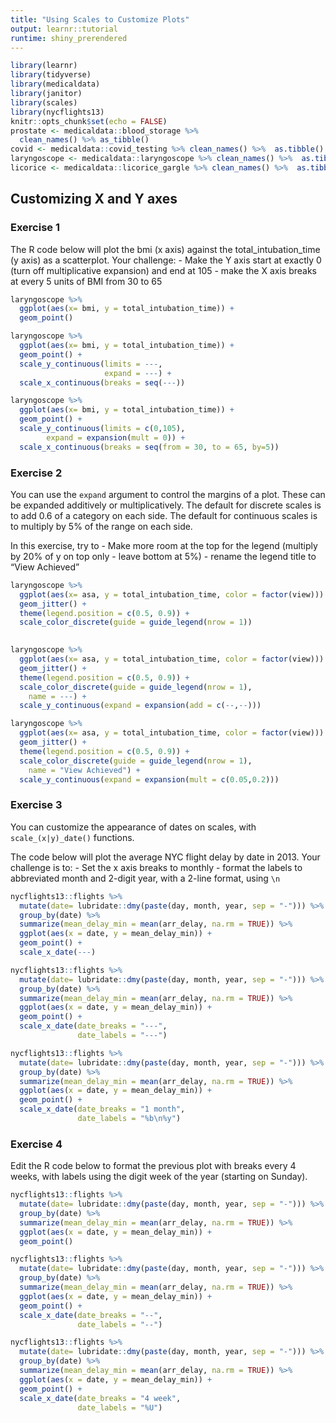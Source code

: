 ```yaml
---
title: "Using Scales to Customize Plots"
output: learnr::tutorial
runtime: shiny_prerendered
---
```


```r
library(learnr)
library(tidyverse)
library(medicaldata)
library(janitor)
library(scales)
library(nycflights13)
knitr::opts_chunk$set(echo = FALSE)
prostate <- medicaldata::blood_storage %>% 
  clean_names() %>% as_tibble()
covid <- medicaldata::covid_testing %>% clean_names() %>%  as.tibble()
laryngoscope <- medicaldata::laryngoscope %>% clean_names() %>%  as.tibble()
licorice <- medicaldata::licorice_gargle %>% clean_names() %>%  as.tibble()
```


## Customizing X and Y axes

### Exercise 1

The R code below will plot the bmi (x axis) against the total_intubation_time (y axis) as a scatterplot.
Your challenge:
- Make the Y axis start at exactly 0 (turn off multiplicative expansion) and end at 105
- make the X axis breaks at every 5 units of BMI from 30 to 65

```r
laryngoscope %>% 
  ggplot(aes(x= bmi, y = total_intubation_time)) + 
  geom_point()
```

```r
laryngoscope %>% 
  ggplot(aes(x= bmi, y = total_intubation_time)) + 
  geom_point() +
  scale_y_continuous(limits = ---,
                     expand = ---) +
  scale_x_continuous(breaks = seq(---))
```

```r
laryngoscope %>% 
  ggplot(aes(x= bmi, y = total_intubation_time)) + 
  geom_point() +
  scale_y_continuous(limits = c(0,105),
        expand = expansion(mult = 0)) +
  scale_x_continuous(breaks = seq(from = 30, to = 65, by=5))
```
### Exercise 2

You can use the `expand` argument to control the margins of a plot. These can be expanded additively or multiplicatively. The default for discrete scales is to add 0.6 of a category on each side. The default for continuous scales is to multiply by 5% of the range on each side.

In this exercise, try to
- Make more room at the top for the legend (multiply by 20% of y on top only - leave bottom at 5%)
- rename the legend title to "View Achieved"


```r
laryngoscope %>% 
  ggplot(aes(x= asa, y = total_intubation_time, color = factor(view))) + 
  geom_jitter() +
  theme(legend.position = c(0.5, 0.9)) +
  scale_color_discrete(guide = guide_legend(nrow = 1))
  
```

```r
laryngoscope %>% 
  ggplot(aes(x= asa, y = total_intubation_time, color = factor(view))) + 
  geom_jitter() +
  theme(legend.position = c(0.5, 0.9)) +
  scale_color_discrete(guide = guide_legend(nrow = 1),
    name = ---) +
  scale_y_continuous(expand = expansion(add = c(--,--)))

```

```r
laryngoscope %>% 
  ggplot(aes(x= asa, y = total_intubation_time, color = factor(view))) + 
  geom_jitter() +
  theme(legend.position = c(0.5, 0.9)) +
  scale_color_discrete(guide = guide_legend(nrow = 1),
    name = "View Achieved") +
  scale_y_continuous(expand = expansion(mult = c(0.05,0.2)))

```

### Exercise 3

You can customize the appearance of dates on scales, with `scale_(x|y)_date()` functions.

The code below will plot the average NYC flight delay by date in 2013. Your challenge is to:
- Set the x axis breaks to monthly
- format the labels to abbreviated month and 2-digit year, with a 2-line format, using `\n`

```r
nycflights13::flights %>% 
  mutate(date= lubridate::dmy(paste(day, month, year, sep = "-"))) %>% 
  group_by(date) %>% 
  summarize(mean_delay_min = mean(arr_delay, na.rm = TRUE)) %>% 
  ggplot(aes(x = date, y = mean_delay_min)) +
  geom_point() +
  scale_x_date(---)
```

```r
nycflights13::flights %>% 
  mutate(date= lubridate::dmy(paste(day, month, year, sep = "-"))) %>% 
  group_by(date) %>% 
  summarize(mean_delay_min = mean(arr_delay, na.rm = TRUE)) %>% 
  ggplot(aes(x = date, y = mean_delay_min)) +
  geom_point() +
  scale_x_date(date_breaks = "---",
               date_labels = "---")
```

```r
nycflights13::flights %>% 
  mutate(date= lubridate::dmy(paste(day, month, year, sep = "-"))) %>% 
  group_by(date) %>% 
  summarize(mean_delay_min = mean(arr_delay, na.rm = TRUE)) %>% 
  ggplot(aes(x = date, y = mean_delay_min)) +
  geom_point() +
  scale_x_date(date_breaks = "1 month",
               date_labels = "%b\n%y")
```
### Exercise 4

Edit the R code below to format the previous plot with breaks every 4 weeks, with labels using the digit week of the year (starting on Sunday).

```r
nycflights13::flights %>% 
  mutate(date= lubridate::dmy(paste(day, month, year, sep = "-"))) %>% 
  group_by(date) %>% 
  summarize(mean_delay_min = mean(arr_delay, na.rm = TRUE)) %>% 
  ggplot(aes(x = date, y = mean_delay_min)) +
  geom_point() 
```

```r
nycflights13::flights %>% 
  mutate(date= lubridate::dmy(paste(day, month, year, sep = "-"))) %>% 
  group_by(date) %>% 
  summarize(mean_delay_min = mean(arr_delay, na.rm = TRUE)) %>% 
  ggplot(aes(x = date, y = mean_delay_min)) +
  geom_point() +
  scale_x_date(date_breaks = "--",
               date_labels = "--")
```

```r
nycflights13::flights %>% 
  mutate(date= lubridate::dmy(paste(day, month, year, sep = "-"))) %>% 
  group_by(date) %>% 
  summarize(mean_delay_min = mean(arr_delay, na.rm = TRUE)) %>% 
  ggplot(aes(x = date, y = mean_delay_min)) +
  geom_point() +
  scale_x_date(date_breaks = "4 week",
               date_labels = "%U")
```


